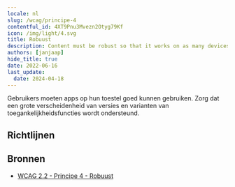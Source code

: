 ```yaml
---
locale: nl
slug: /wcag/principe-4
contentful_id: 4XT9Pnu3Mvezn2Otyg79Kf
icon: /img/light/4.svg
title: Robuust
description: Content must be robust so that it works on as many devices as possible.
authors: [janjaap]
hide_title: true
date: 2022-06-16
last_update:
  date: 2024-04-18
---
```


<Hero
  title="Robuust"
  image="/img/light/4.svg"
  imageDark="/img/dark/4.svg"
  alt="WCAG 4 - Logo"
  prefix="Principe 4"
/>

Gebruikers moeten apps op hun toestel goed kunnen gebruiken. Zorg dat een grote verscheidenheid van versies en varianten van toegankelijkheidsfuncties wordt ondersteund.

## Richtlijnen

<LinkList title="Richtlijnen" isHighlighted={true}>
  <LinkListItem
    url="/nl/richtlijnen/wcag/richtlijn-4-1"
    title="Richtlijn 4.1 - Compatibel"
    label="Compatibel"
    description="Functionality must be compatible with as many devices as possible."
    image="/img/light/4.1.svg"
    alt="WCAG 4.1 - Logo"
  />
</LinkList>

## Bronnen

- [WCAG 2.2 - Principe 4 - Robuust](https://www.w3.org/Translations/WCAG22-nl/#robuust)
